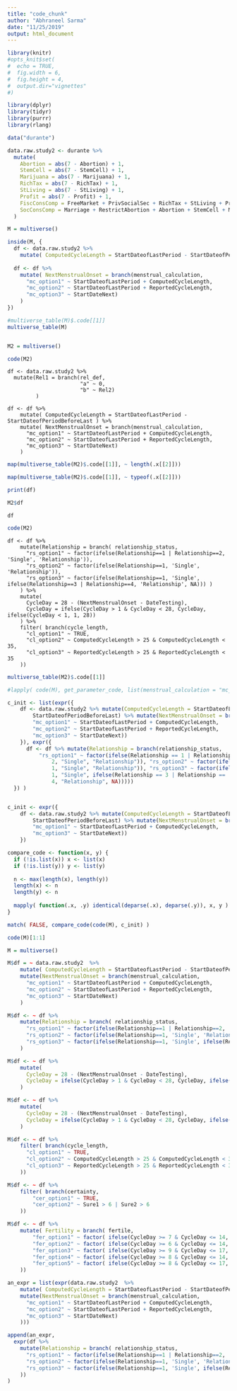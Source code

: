 ```yaml
---
title: "code_chunk"
author: "Abhraneel Sarma"
date: "11/25/2019"
output: html_document
---
```



```r
library(knitr)
#opts_knit$set(
#  echo = TRUE,
#  fig.width = 6, 
#  fig.height = 4,
#  output.dir="vignettes"
#)

library(dplyr)
library(tidyr)
library(purrr)
library(rlang)
```

```r
data("durante")

data.raw.study2 <- durante %>%
  mutate(
    Abortion = abs(7 - Abortion) + 1,
    StemCell = abs(7 - StemCell) + 1,
    Marijuana = abs(7 - Marijuana) + 1,
    RichTax = abs(7 - RichTax) + 1,
    StLiving = abs(7 - StLiving) + 1,
    Profit = abs(7 - Profit) + 1,
    FiscConsComp = FreeMarket + PrivSocialSec + RichTax + StLiving + Profit,
    SocConsComp = Marriage + RestrictAbortion + Abortion + StemCell + Marijuana
  )
```


```r
M = multiverse()

inside(M, {
  df <- data.raw.study2 %>%
    mutate( ComputedCycleLength = StartDateofLastPeriod - StartDateofPeriodBeforeLast )
  
  df <- df %>%
    mutate( NextMenstrualOnset = branch(menstrual_calculation, 
      "mc_option1" ~ StartDateofLastPeriod + ComputedCycleLength,
      "mc_option2" ~ StartDateofLastPeriod + ReportedCycleLength,
      "mc_option3" ~ StartDateNext)
    )
})

#multiverse_table(M)$.code[[1]]
multiverse_table(M)
```


```multierse

```

```r
M2 = multiverse()

code(M2)
```


```multiverse
df <- data.raw.study2 %>% 
  mutate(Rel1 = branch(rel_def, 
                       "a" ~ 0, 
                       "b" ~ Rel2) 
         )

df <- df %>%
    mutate( ComputedCycleLength = StartDateofLastPeriod - StartDateofPeriodBeforeLast ) %>%
    mutate( NextMenstrualOnset = branch(menstrual_calculation, 
      "mc_option1" ~ StartDateofLastPeriod + ComputedCycleLength,
      "mc_option2" ~ StartDateofLastPeriod + ReportedCycleLength,
      "mc_option3" ~ StartDateNext)
    )
```

```r
map(multiverse_table(M2)$.code[[1]], ~ length(.x[[2]]))

map(multiverse_table(M2)$.code[[1]], ~ typeof(.x[[2]]))

print(df)
```

```r
M2$df
```

```multiverse
df
```

```r
code(M2)
```



```multiverse
df <- df %>%
    mutate(Relationship = branch( relationship_status, 
      "rs_option1" ~ factor(ifelse(Relationship==1 | Relationship==2, 'Single', 'Relationship')),
      "rs_option2" ~ factor(ifelse(Relationship==1, 'Single', 'Relationship')),
      "rs_option3" ~ factor(ifelse(Relationship==1, 'Single', ifelse(Relationship==3 | Relationship==4, 'Relationship', NA))) )
    ) %>%
    mutate(
      CycleDay = 28 - (NextMenstrualOnset - DateTesting),
      CycleDay = ifelse(CycleDay > 1 & CycleDay < 28, CycleDay, ifelse(CycleDay < 1, 1, 28))
    ) %>%
    filter( branch(cycle_length, 
      "cl_option1" ~ TRUE,
      "cl_option2" ~ ComputedCycleLength > 25 & ComputedCycleLength < 35,
      "cl_option3" ~ ReportedCycleLength > 25 & ReportedCycleLength < 35
    ))
```


```r
multiverse_table(M2)$.code[[1]]
```


```r
#lapply( code(M), get_parameter_code, list(menstrual_calculation = "mc_option1", relationship_status = "rs_option1") )

c_init <- list(expr({
    df <- data.raw.study2 %>% mutate(ComputedCycleLength = StartDateofLastPeriod - 
        StartDateofPeriodBeforeLast) %>% mutate(NextMenstrualOnset = branch(menstrual_calculation, 
        "mc_option1" ~ StartDateofLastPeriod + ComputedCycleLength, 
        "mc_option2" ~ StartDateofLastPeriod + ReportedCycleLength, 
        "mc_option3" ~ StartDateNext))
    }), expr({
      df <- df %>% mutate(Relationship = branch(relationship_status, 
          "rs_option1" ~ factor(ifelse(Relationship == 1 | Relationship == 
              2, "Single", "Relationship")), "rs_option2" ~ factor(ifelse(Relationship == 
              1, "Single", "Relationship")), "rs_option3" ~ factor(ifelse(Relationship == 
              1, "Single", ifelse(Relationship == 3 | Relationship == 
              4, "Relationship", NA)))))
  }) )


c_init <- expr({
    df <- data.raw.study2 %>% mutate(ComputedCycleLength = StartDateofLastPeriod - 
        StartDateofPeriodBeforeLast) %>% mutate(NextMenstrualOnset = branch(menstrual_calculation, 
        "mc_option1" ~ StartDateofLastPeriod + ComputedCycleLength, 
        "mc_option3" ~ StartDateNext))
    })
```


```r
compare_code <- function(x, y) {
  if (!is.list(x)) x <- list(x)
  if (!is.list(y)) y <- list(y)
  
  n <- max(length(x), length(y))
  length(x) <- n                      
  length(y) <- n
  
  mapply( function(.x, .y) identical(deparse(.x), deparse(.y)), x, y )
}

match( FALSE, compare_code(code(M), c_init) )
```


```r
code(M)[1:1]
```



```r
M = multiverse()

M$df = ~ data.raw.study2  %>%
    mutate( ComputedCycleLength = StartDateofLastPeriod - StartDateofPeriodBeforeLast ) %>%
    mutate(NextMenstrualOnset = branch(menstrual_calculation, 
      "mc_option1" ~ StartDateofLastPeriod + ComputedCycleLength,
      "mc_option2" ~ StartDateofLastPeriod + ReportedCycleLength,
      "mc_option3" ~ StartDateNext)
    )

M$df <- ~ df %>%
    mutate(Relationship = branch( relationship_status, 
      "rs_option1" ~ factor(ifelse(Relationship==1 | Relationship==2, 'Single', 'Relationship')),
      "rs_option2" ~ factor(ifelse(Relationship==1, 'Single', 'Relationship')),
      "rs_option3" ~ factor(ifelse(Relationship==1, 'Single', ifelse(Relationship==3 | Relationship==4, 'Relationship', NA))) )
    )

M$df <- ~ df %>%
    mutate(
      CycleDay = 28 - (NextMenstrualOnset - DateTesting),
      CycleDay = ifelse(CycleDay > 1 & CycleDay < 28, CycleDay, ifelse(CycleDay < 1, 1, 28))
    ) 
```


```r
M$df <- ~ df %>%
    mutate(
      CycleDay = 28 - (NextMenstrualOnset - DateTesting),
      CycleDay = ifelse(CycleDay > 1 & CycleDay < 28, CycleDay, ifelse(CycleDay < 1, 1, 28))
    ) 

M$df <- ~ df %>%
    filter( branch(cycle_length, 
      "cl_option1" ~ TRUE,
      "cl_option2" ~ ComputedCycleLength > 25 & ComputedCycleLength < 35,
      "cl_option3" ~ ReportedCycleLength > 25 & ReportedCycleLength < 35
    )) 

M$df <- ~ df %>%
    filter( branch(certainty,
        "cer_option1" ~ TRUE,
        "cer_option2" ~ Sure1 > 6 | Sure2 > 6
    )) 

M$df <- ~ df %>%
    mutate( Fertility = branch( fertile,
        "fer_option1" ~ factor( ifelse(CycleDay >= 7 & CycleDay <= 14, "high", ifelse(CycleDay >= 17 & CycleDay <= 25, "low", "medium")) ),
        "fer_option2" ~ factor( ifelse(CycleDay >= 6 & CycleDay <= 14, "high", ifelse(CycleDay >= 17 & CycleDay <= 27, "low", "medium")) ),
        "fer_option3" ~ factor( ifelse(CycleDay >= 9 & CycleDay <= 17, "high", ifelse(CycleDay >= 18 & CycleDay <= 25, "low", "medium")) ),
        "fer_option4" ~ factor( ifelse(CycleDay >= 8 & CycleDay <= 14, "high", "low") ),
        "fer_option5" ~ factor( ifelse(CycleDay >= 8 & CycleDay <= 17, "high", "low") )
    ))
```


```r
an_expr = list(expr(data.raw.study2  %>%
    mutate( ComputedCycleLength = StartDateofLastPeriod - StartDateofPeriodBeforeLast ) %>%
    mutate(NextMenstrualOnset = branch(menstrual_calculation, 
      "mc_option1" ~ StartDateofLastPeriod + ComputedCycleLength,
      "mc_option2" ~ StartDateofLastPeriod + ReportedCycleLength,
      "mc_option3" ~ StartDateNext)
    )))

append(an_expr, 
  expr(df %>%
    mutate(Relationship = branch( relationship_status, 
      "rs_option1" ~ factor(ifelse(Relationship==1 | Relationship==2, 'Single', 'Relationship')),
      "rs_option2" ~ factor(ifelse(Relationship==1, 'Single', 'Relationship')),
      "rs_option3" ~ factor(ifelse(Relationship==1, 'Single', ifelse(Relationship==3 | Relationship==4, 'Relationship', NA))) )
    ))
)
```




